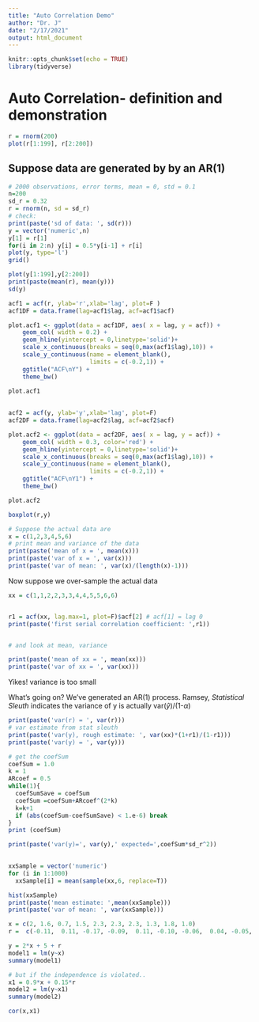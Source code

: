 ```yaml
---
title: "Auto Correlation Demo"
author: "Dr. J"
date: "2/17/2021"
output: html_document
---
```


```r
knitr::opts_chunk$set(echo = TRUE)
library(tidyverse)
```
# Auto Correlation- definition and demonstration  

```r
r = rnorm(200)
plot(r[1:199], r[2:200])
```

## Suppose data are generated by by an AR(1)
```r
# 2000 observations, error terms, mean = 0, std = 0.1
n=200
sd_r = 0.32
r = rnorm(n, sd = sd_r)
# check:
print(paste('sd of data: ', sd(r)))
y = vector('numeric',n)
y[1] = r[1]
for(i in 2:n) y[i] = 0.5*y[i-1] + r[i]
plot(y, type='l')     
grid()

plot(y[1:199],y[2:200])
print(paste(mean(r), mean(y)))
sd(y)

acf1 = acf(r, ylab='r',xlab='lag', plot=F )
acf1DF = data.frame(lag=acf1$lag, acf=acf1$acf)

plot.acf1 <- ggplot(data = acf1DF, aes( x = lag, y = acf)) +
    geom_col( width = 0.2) +
    geom_hline(yintercept = 0,linetype='solid')+
    scale_x_continuous(breaks = seq(0,max(acf1$lag),10)) +
    scale_y_continuous(name = element_blank(), 
                       limits = c(-0.2,1)) +
    ggtitle("ACF\nY") +
    theme_bw()

plot.acf1
    
    
acf2 = acf(y, ylab='y',xlab='lag', plot=F)
acf2DF = data.frame(lag=acf2$lag, acf=acf2$acf)

plot.acf2 <- ggplot(data = acf2DF, aes( x = lag, y = acf)) +
    geom_col( width = 0.3, color='red') +
    geom_hline(yintercept = 0,linetype='solid')+
    scale_x_continuous(breaks = seq(0,max(acf1$lag),10)) +
    scale_y_continuous(name = element_blank(), 
                       limits = c(-0.2,1)) +
    ggtitle("ACF\nY1") +
    theme_bw()

plot.acf2


```

```r
boxplot(r,y)
```


```r
# Suppose the actual data are
x = c(1,2,3,4,5,6)
# print mean and variance of the data
print(paste('mean of x = ', mean(x)))
print(paste('var of x = ', var(x)))
print(paste('var of mean: ', var(x)/(length(x)-1)))
```      

Now suppose we over-sample the actual data
```r

xx = c(1,1,2,2,3,3,4,4,5,5,6,6)


r1 = acf(xx, lag.max=1, plot=F)$acf[2] # acf[1] = lag 0
print(paste('first serial correlation coefficient: ',r1))


# and look at mean, variance

print(paste('mean of xx = ', mean(xx)))
print(paste('var of xx = ', var(xx)))
```
 Yikes!  variance is too small


What's going on?
We've generated an AR(1) process.  Ramsey, *Statistical Sleuth*
indicates the variance of y is actually var($\hat y$)/(1-$\alpha$)


```r

print(paste('var(r) = ', var(r)))
# var estimate from stat sleuth
print(paste('var(y), rough estimate: ', var(xx)*(1+r1)/(1-r1)))
print(paste('var(y) = ', var(y)))

# get the coefSum
coefSum = 1.0
k = 1
ARcoef = 0.5
while(1){
  coefSumSave = coefSum
  coefSum =coefSum+ARcoef^(2*k)
  k=k+1
  if (abs(coefSum-coefSumSave) < 1.e-6) break
}
print (coefSum)

print(paste('var(y)=', var(y),' expected=',coefSum*sd_r^2))
  
```
```r
xxSample = vector('numeric')
for (i in 1:1000)
  xxSample[i] = mean(sample(xx,6, replace=T))

hist(xxSample)
print(paste('mean estimate: ',mean(xxSample)))
print(paste('var of mean: ', var(xxSample)))
```

```r
x = c(2, 1.6, 0.7, 1.5, 2.3, 2.3, 2.3, 1.3, 1.8, 1.0)
r =  c(-0.11,  0.11, -0.17, -0.09,  0.11, -0.10, -0.06,  0.04, -0.05,  0.07)

y = 2*x + 5 + r
model1 = lm(y~x)
summary(model1)

# but if the independence is violated..
x1 = 0.9*x + 0.15*r
model2 = lm(y~x1)
summary(model2)

cor(x,x1)
```

